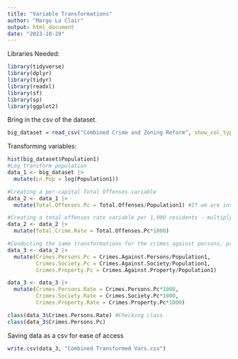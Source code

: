 ```yaml
---
title: "Variable Transformations"
author: "Margo La Clair"
output: html_document
date: "2023-10-29"
---
```


Libraries Needed:
```r
library(tidyverse)
library(dplyr)
library(tidyr)
library(readxl)
library(sf)
library(sp)
library(ggplot2)
```

Bring in the csv of the dataset.

```r
big_dataset = read_csv("Combined Crime and Zoning Reform", show_col_types = FALSE)
```
Transforming variables:

```r
hist(big_dataset$Population1)
#Log transform population
data_1 <- big_dataset |>
  mutate(Ln.Pop = log(Population1))
```

```r
#Creating a per-capital Total Offenses variable
data_2 <- data_1 |>
  mutate(Total.Offenses.Pc = Total.Offenses/Population1) #If we are interested in the rate at which the population has total offenses

#Creating a total offenses rate variable per 1,000 residents - multiply the total offenses per-capita by 1,000
data_2 <- data_2 |>
  mutate(Total.Crime.Rate = Total.Offenses.Pc*1000)

#Conducting the same transformations for the crimes against persons, property, and society
data_3 <- data_2 |>
  mutate(Crimes.Persons.Pc = Crimes.Against.Persons/Population1,
         Crimes.Society.Pc = Crimes.Against.Society/Population1,
         Crimes.Property.Pc = Crimes.Against.Property/Population1)

data_3 <- data_3 |>
  mutate(Crimes.Persons.Rate = Crimes.Persons.Pc*1000,
         Crimes.Society.Rate = Crimes.Society.Pc*1000,
         Crimes.Property.Rate = Crimes.Property.Pc*1000)

class(data_3$Crimes.Persons.Rate) #Checking class
class(data_3$Crimes.Persons.Pc)
```

Saving data as a csv for ease of access

```r
write.csv(data_3, "Combined Transformed Vars.csv")
```

